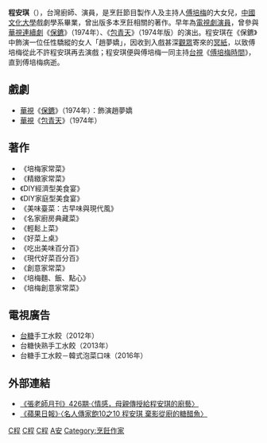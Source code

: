 {{Infobox_Person
| name        = 程安琪<br>Chang An Chi
| image       = 
| caption     = 
| occupation  =電視劇演員、料理老師
| period      = 
| other_names = 
| sex         = 女
| birth_date  = {{bya|1952}}
| birth_place = {{TWN}}
| nationality = {{ROC}}
| residence   = 
| language    = [[中華民國國語|國語]]
| spouse      =
| parents     = 程紹慶（父）<br>[[傅培梅|傅培梅]]（母）
| relatives   = 程顯灝（弟）<br> 程美琪（妹）
| education   = [[中國文化大學|中國文化大學]]戲劇學系
| past        =  演出《[[保鑣_(1974年電視劇)|保鑣]]》（1974年）
* 演出《[[包青天_(1974年電視劇)|包青天]]》（1974年）
*主持《[[傅培梅時間|傅培梅時間]]》
| work        = *《培梅家常菜》（與傅培梅合著）
*《精緻家常菜》（與傅培梅合著）
*《DIY經濟型美食宴》（與傅培梅合著）
*《DIY家庭型美食宴》（與傅培梅合著）
*《美味臺菜：古早味與現代風》（與傅培梅合著）
*《名家廚房典藏菜》（與傅培梅、[[林慧懿|林慧懿]]合編）
*《輕鬆上菜》（與傅培梅合著）
*《好菜上桌》（與傅培梅合著）
*《吃出美味百分百》（與傅培梅合著）
*《現代好菜百分百》（與傅培梅合著）
*《創意家常菜》（與傅培梅、林慧懿合著）
*《培梅麵、飯、點心》（與傅培梅合著）
*《培梅創意家常菜》（與傅培梅合著）
}}
'''程安琪'''（{{bd|1952年||||}}），台灣廚師、演員，是烹飪節目製作人及主持人[[傅培梅|傅培梅]]的大女兒，[[中國文化大學|中國文化大學]]戲劇學系畢業，曾出版多本烹飪相關的著作。早年為[[電視劇|電視劇]][[演員|演員]]，曾參與[[華視|華視]][[連續劇|連續劇]]《[[保鑣_(1974年電視劇)|保鑣]]》（1974年）、《[[包青天_(1974年電視劇)|包青天]]》（1974年版）的演出。程安琪在《保鑣》中飾演一位任性驕縱的女人「趙夢嬌」，因收到入戲甚深[[觀眾|觀眾]]寄來的[[冥紙|冥紙]]，以致傅培梅從此不許程安琪再去演戲；程安琪便與傅培梅一同主持[[台視|台視]]《[[傅培梅時間|傅培梅時間]]》，直到傅培梅病逝。

==戲劇==
*[[華視|華視]]《[[保鑣_(1974年電視劇)|保鑣]]》（1974年）：飾演趙夢嬌
*[[華視|華視]]《[[包青天_(1974年電視劇)|包青天]]》（1974年）

==著作==
*《培梅家常菜》
*《精緻家常菜》
*《DIY經濟型美食宴》
*《DIY家庭型美食宴》
*《美味臺菜：古早味與現代風》
*《名家廚房典藏菜》
*《輕鬆上菜》
*《好菜上桌》
*《吃出美味百分百》
*《現代好菜百分百》
*《創意家常菜》
*《培梅麵、飯、點心》
*《培梅創意家常菜》

==電視廣告==
*[[台灣糖業公司|台糖]]手工水餃（2012年）
*台糖快熟手工水餃（2013年）
*台糖手工水餃－韓式泡菜口味（2016年）

==外部連結==
*[http://www.lppc.com.tw/ch60/CH2/2818/U/974670.html 《張老師月刊》426期‧〈情感，母親傳授給程安琪的廚藝〉] {{Wayback|url=http://www.lppc.com.tw/ch60/CH2/2818/U/974670.html |date=20160304095337 }}
*[http://www.appledaily.com.tw/appledaily/article/supplement/20121205/34683845/ 《蘋果日報》‧〈名人傳家飽10之10 程安琪 棄影從廚的糖醋魚〉] {{Wayback|url=http://www.appledaily.com.tw/appledaily/article/supplement/20121205/34683845/ |date=20160304134756 }}

[[Category:台灣廚師|C程]]
[[Category:中國文化大學校友|C程]]
[[Category:台灣電視女演員|C程]]
[[Category:程姓|A安]]
[[Category:烹飪作家|Category:烹飪作家]]